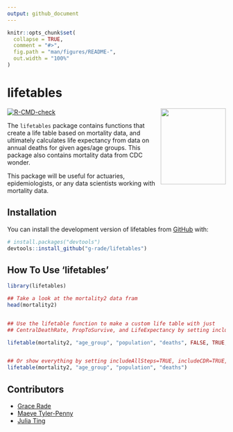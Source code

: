 ```yaml
---
output: github_document
---
```


<!-- README.md is generated from README.Rmd. Please edit that file -->

```r
knitr::opts_chunk$set(
  collapse = TRUE,
  comment = "#>",
  fig.path = "man/figures/README-",
  out.width = "100%"
)
```

# lifetables
<img align="right" width="150" height="175" src="vignettes/hex-lifetables.png">

<!-- badges: start -->
[![R-CMD-check](https://github.com/g-rade/lifetables/actions/workflows/R-CMD-check.yaml/badge.svg)](https://github.com/g-rade/lifetables/actions/workflows/R-CMD-check.yaml)
<!-- badges: end -->


The `lifetables` package contains functions that create a life table based on mortality data, and ultimately calculates life expectancy from data on annual deaths for given ages/age groups. This package also contains mortality data from CDC wonder. 

This package will be useful for actuaries, epidemiologists, or any data scientists working with mortality data.


## Installation

You can install the development version of lifetables from [GitHub](https://github.com/) with:

``` r
# install.packages("devtools")
devtools::install_github("g-rade/lifetables")
```

## How To Use 'lifetables'
```r
library(lifetables)

## Take a look at the mortality2 data fram
head(mortality2)


## Use the lifetable function to make a custom life table with just
## CentralDeathRate, PropToSurvive, and LifeExpectancy by setting includeAllSteps = FALSE

lifetable(mortality2, "age_group", "population", "deaths", FALSE, TRUE, TRUE)


## Or show everything by setting includeAllSteps=TRUE, includeCDR=TRUE, and includePS=TRUE which are the default values
lifetable(mortality2, "age_group", "population", "deaths")
```


## Contributors

  + [Grace Rade](https://github.com/g-rade)
  + [Maeve Tyler-Penny](https://github.com/mctp546)
  + [Julia Ting](https://github.com/jtingy)
